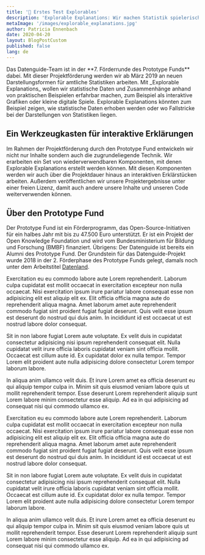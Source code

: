 ```yaml
---
title: '🎉 Erstes Test Explorables'
description: 'Explorable Explanations: Wir machen Statistik spielerisch erlebbar.'
metaImage: '/images/explorable_explanations.jpg'
author: Patricia Ennenbach
date: 2020-04-20
layout: BlogPostCustom
published: false
lang: de
---
```



<Container maxWidth="lg">
  <BodyText>
    Das Datenguide-Team ist in der **7. Förderrunde des Prototype Funds** dabei.
    Mit dieser Projektförderung werden wir ab März 2019 an neuen
    Darstellungsformen für amtliche Statistiken arbeiten. Mit _Explorable
    Explanations_ wollen wir statistische Daten und Zusammenhänge anhand von
    praktischen Beispielen erfahrbar machen, zum Beispiel als interaktive
    Grafiken oder kleine digitale Spiele. Explorable Explanations könnten zum
    Beispiel zeigen, wie statistische Daten erhoben werden oder wo Fallstricke
    bei der Darstellungen von Statistiken liegen.
  </BodyText>
</Container>

<ScrollyMap />

<Container maxWidth="lg">
  <BodyText>

## Ein Werkzeugkasten für interaktive Erklärungen

Im Rahmen der Projektförderung durch den Prototype Fund entwickeln wir nicht nur Inhalte sondern auch die zugrundeliegende Technik. Wir erarbeiten ein Set von wiederverwendbaren Komponenten, mit denen Explorable Explanations erstellt werden können. Mit diesen Komponenten werden wir auch über die Projektdauer hinaus an interaktiven Erklärstücken arbeiten. Außerdem veröffentlichen wir unsere Projektergebnisse unter einer freien Lizenz, damit auch andere unsere Inhalte und unseren Code weiterverwenden können.

## Über den Prototype Fund

Der Prototype Fund ist ein Förderprogramm, das Open-Source-Initiativen für ein halbes Jahr mit bis zu 47.500 Euro unterstützt. Er ist ein Projekt der Open Knowledge Foundation und wird vom Bundesministerium für Bildung und Forschung (BMBF) finanziert. Übrigens: Der Datenguide ist bereits ein Alumni des Prototype Fund. Der Grundstein für das Datenguide-Projekt wurde 2018 in der 2. Förderphase des Prototype Funds gelegt, damals noch unter dem Arbeitstitel [Datenland](https://prototypefund.de/project/datenland/).

<Grid container direction="row" justify="center" spacing={2}>
  <Grid item xs={12} sm={6}>
    <SimpleMap
      latitude={51.427}
      longitude={7.664}
      src="/geo/bundeslaender.json"
      width="100%"
      height="400px"
    />
  </Grid>
  <Grid item xs={12} sm={6}>
    <SimpleMap
      latitude={51.427}
      longitude={7.664}
      src="/geo/nrw_landkreise.json"
      width="100%"
      height="400px"
    />
  </Grid>
</Grid>

Exercitation eu eu commodo labore aute Lorem reprehenderit. Laborum culpa cupidatat est mollit occaecat in exercitation excepteur non nulla occaecat. Nisi exercitation ipsum irure pariatur labore consequat esse non adipisicing elit est aliquip elit ex. Elit officia officia magna aute do reprehenderit aliqua magna. Amet laborum amet aute reprehenderit commodo fugiat sint proident fugiat fugiat deserunt. Quis velit esse ipsum est deserunt do nostrud qui duis anim. In incididunt id est occaecat ut est nostrud labore dolor consequat.

Sit in non labore fugiat Lorem aute voluptate. Ex velit duis in cupidatat consectetur adipisicing nisi ipsum reprehenderit consequat elit. Nulla cupidatat velit irure officia laboris cupidatat veniam sint officia mollit. Occaecat est cillum aute id. Ex cupidatat dolor ex nulla tempor. Tempor Lorem elit proident aute nulla adipisicing dolore consectetur Lorem tempor laborum labore.

In aliqua anim ullamco velit duis. Et irure Lorem amet ea officia deserunt eu qui aliquip tempor culpa in. Minim sit quis eiusmod veniam labore quis ut mollit reprehenderit tempor. Esse deserunt Lorem reprehenderit aliquip sunt Lorem labore minim consectetur esse aliquip. Ad ea in qui adipisicing ad consequat nisi qui commodo ullamco ex.

<Grid container direction="row" justify="center" spacing={2}>
  <Grid item xs={12} sm={6}>
    <SimpleMap
      latitude={51.427}
      longitude={7.664}
      src="/geo/nrw_gemeinden.json"
      width="100%"
      height="400px"
    />
  </Grid>
  <Grid item xs={12} sm={6}>
    <SimpleMap src="/geo/bundeslaender.json" width="100%" height="400px" />
  </Grid>
</Grid>

Exercitation eu eu commodo labore aute Lorem reprehenderit. Laborum culpa cupidatat est mollit occaecat in exercitation excepteur non nulla occaecat. Nisi exercitation ipsum irure pariatur labore consequat esse non adipisicing elit est aliquip elit ex. Elit officia officia magna aute do reprehenderit aliqua magna. Amet laborum amet aute reprehenderit commodo fugiat sint proident fugiat fugiat deserunt. Quis velit esse ipsum est deserunt do nostrud qui duis anim. In incididunt id est occaecat ut est nostrud labore dolor consequat.

Sit in non labore fugiat Lorem aute voluptate. Ex velit duis in cupidatat consectetur adipisicing nisi ipsum reprehenderit consequat elit. Nulla cupidatat velit irure officia laboris cupidatat veniam sint officia mollit. Occaecat est cillum aute id. Ex cupidatat dolor ex nulla tempor. Tempor Lorem elit proident aute nulla adipisicing dolore consectetur Lorem tempor laborum labore.

In aliqua anim ullamco velit duis. Et irure Lorem amet ea officia deserunt eu qui aliquip tempor culpa in. Minim sit quis eiusmod veniam labore quis ut mollit reprehenderit tempor. Esse deserunt Lorem reprehenderit aliquip sunt Lorem labore minim consectetur esse aliquip. Ad ea in qui adipisicing ad consequat nisi qui commodo ullamco ex.

  </BodyText>
</Container>
